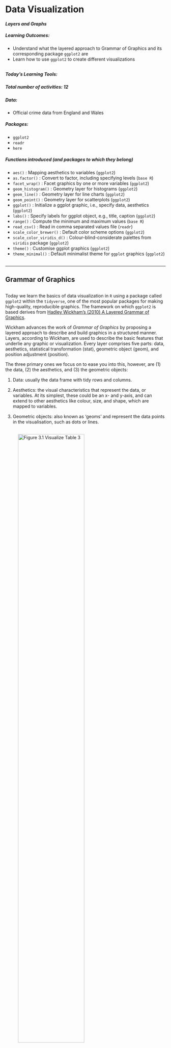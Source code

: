 
# Data Visualization
#### *Layers and Graphs* {-}



##### **Learning Outcomes:** {-}
-	Understand what the layered approach to Grammar of Graphics and its corresponding package `ggplot2` are
-	Learn how to use `ggplot2` to create different visualizations

<div style="margin-bottom:30px;">
</div>

##### **Today’s Learning Tools:** {-}
<div style="margin-bottom:15px;">
</div>
##### *Total number of activities*: 12 {-}
<div style="margin-bottom:15px;">
</div>

##### *Data:* {-}
-	Official crime data from England and Wales

<div style="margin-bottom:15px;">
</div>

##### *Packages:* {-}
-	`ggplot2`
-	`readr`
- `here`

<div style="margin-bottom:15px;">
</div>

##### *Functions introduced (and packages to which they belong)* {-}
-	`aes()` : Mapping aesthetics to variables (`ggplot2`)
-	`as.factor()` : Convert to factor, including specifying levels (`base R`)
-	`facet_wrap()` : Facet graphics by one or more variables (`ggplot2`)
-	`geom_histogram()` : Geometry layer for histograms (`ggplot2`)
-	`geom_line()` : Geometry layer for line charts (`ggplot2`)
-	`geom_point()` : Geometry layer for scatterplots (`ggplot2`)
-	`ggplot()` : Initialize a ggplot graphic, i.e., specify data, aesthetics (`ggplot2`)
-	`labs()` : Specify labels for ggplot object, e.g., title, caption (`ggplot2`)
-	`range()` : Compute the minimum and maximum values (`base R`)
-	`read_csv()` : Read in comma separated values file (`readr`)
-	`scale_color_brewer()` : Default color scheme options (`ggplot2`)
-	`scale_color_viridis_d()` : Colour-blind-considerate palettes from `viridis` package (`ggplot2`)
-	`theme()` : Customise ggplot graphics (`ggplot2`)
-	`theme_minimal()` : Default minimalist theme for `ggplot` graphics (`ggplot2`)



<div style="margin-bottom:30px;">
</div>

---

## Grammar of Graphics

<div style="margin-bottom:30px;">
</div>

Today we learn the basics of data visualization in `R` using a package called `ggplot2` within the `tidyverse`, one of the most popular packages for making high-quality, reproducible graphics. The framework on which `ggplot2` is based derives from [Hadley Wickham’s (2010) A Layered Grammar of Graphics](http://vita.had.co.nz/papers/layered-grammar.pdf). 

Wickham advances the work of *Grammar of Graphics* by proposing a layered approach to describe and build graphics in a structured manner. Layers, according to Wickham, are used to describe the basic features that underlie any graphic or visualization. Every layer comprises five parts: data, aesthetics, statistical transformation (stat), geometric object (geom), and position adjustment (position). 

The three primary ones we focus on to ease you into this, however, are (1) the data, (2) the aesthetics, and (3) the geometric objects:

<div style="margin-bottom:15px;">
</div>

1.	Data: usually the data frame with tidy rows and columns. 
<div style="margin-bottom:15px;">
</div>

2.	Aesthetics: the visual characteristics that represent the data, or variables. At its simplest, these could be an x- and y-axis, and can extend to other aesthetics like colour, size, and shape, which are mapped to variables. 
<div style="margin-bottom:15px;">
</div>

3.	Geometric objects: also known as ‘geoms’ and represent the data points in the visualisation, such as dots or lines.

<div style="margin-bottom:30px;">
</div>


![**Figure 3.1** Visualize Table 3](Images/grammar1.png){width=70%}

![**Figure 3.2** Using the *Grammar of Graphics* approach to convert elements of Table 3 into its visual components](Images/grammar 2.png){width=70%}

<div style="margin-bottom:30px;">
</div>

![**Figure 3.3** Integrating those visual parts of Table 3 into a graphic](Images/grammar3.png){width=70%}  

<div style="margin-bottom:35px;">
</div>

Why is this important? Visualizing your data helps you to have a better understanding of them before moving on to more advanced and complex analyses. Numbers themselves can be deceptive and complicated, so by visualizing them, you can identify any patterns or anomalies.

<div style="margin-bottom:70px;">
</div>

### Activity 1: Getting Ready

Before we ‘layer up’, let us do the following:
<div style="margin-bottom:15px;">
</div>

1.	Open up your existing `R `project like you had learned last week
<div style="margin-bottom:15px;">
</div>

2.	Load the `ggplot2` and  `readr`  packages using the `library()` function. If you have not already installed these packages, you will need to do so first, using the `install.packages()` function. *If you are unclear about the difference between these two functions, see 1.3.3 in Lesson 1 of this online tutorial site or ask now!*

<div style="margin-bottom:15px;">
</div>

3.	Download the first two datasets (gmp_2017.csv and gmp_monthly_2017.csv) from Blackboard, in the subfolder 'Data for this week' in the Week 3 learning materials. The datasets contain crime data from Greater Manchester, England. Load these two datasets using the `read_csv()` function into two separate data frames. Respectively name the data frames `burglary_df` and `monthly_df` by using the `<-` assignment operator. 

Make sure the datasets are saved in the sub-folder called 'Datasets' that you created last week *inside* your project directory/ folder. If this is the case, we can use the `here()` function to tell `R` where exactly to locate the datasets. (See lecture short 3.1 'The R Prep routine' on Blackboard.)

<div style="margin-bottom:35px;">
</div>

```r
library(ggplot2)
library(readr)
library(here)
```

Create first data frame object, `burglary_df` and load into it the 'gmp_2017.csv' data file:

```r

# gmp_2017.csv
burglary_df <- read_csv(here("Datasets", "gmp_2017.csv"))


```

Now your turn to make the second data frame. Create the second data frame, `monthly_df` and load into it the 'gmp_monthly_2017.csv' data file.

```r

monthly_df <- read_csv(here("Datasets", "gmp_monthly_2017.csv"))

```
<div style="margin-bottom:50px;">
</div>

You should have two data frames in your environment now. How many observations (rows) and variables (columns) are in `burglary_df`? How about in `monthly_df`? 



---



## ggplot2

<div style="margin-bottom:30px;">
</div>

This week we will be learning how to use `R` to create various exciting data visualizations. You may remember some of the key principles of data visualizations from last semester: graphics should be truthful,functional, beautiful, insightful, and enlightening. Also, accessible!

Here is a recent powerful visualization from The New York Times about deaths from COVID-19 in the USA (Figure 3.4): https://twitter.com/beccapfoley/status/1363338950518206472

![**Figure 3.4** NYT visualization of COVID-19 deaths in USA](Images/times_COVID_VIZ.jpeg){width=70%}

<div style="margin-bottom:30px;">
</div>

`R` has amazing data visualization qualitites. It is increasingly used by professionals and academics to create graphics that embody those principles of data visualization.

For example, read this article about how the BBC uses `R` to create their graphics: [How the BBC Visual and Data Journalism team works with graphics in R](https://medium.com/bbc-visual-and-data-journalism/how-the-bbc-visual-and-data-journalism-team-works-with-graphics-in-r-ed0b35693535) (See Figure 3.5)

<div style="margin-bottom:70px;">
</div>

![**Figure 3.5** How the BBC Visual and Data Journalism team works with graphics in R](https://miro.medium.com/max/700/0*DDRU1L5LIJkgDBxd.png)

<div style="margin-bottom:30px;">
</div>

As you learn to create graphs in `ggplot2`, you will see that the code reflects building these graphs as layers. This will take getting used to if you are only familiar with building graphs from a template in Excel. You can also reuse chunks of code to create different kinds of graphics or identical ones in other datasets. 

Today we focus on the `ggplot2` package to learn our three substantive topics: **layers**, **graphs for categorical data**, and **graphs for numeric data**. 

<div style="margin-bottom:70px;">
</div>

#### Activity 2: Getting to Know New Data

Before we dive into those topics, we need to get into the habit of getting to know our data. Below is a brief 'data dictionary' of the variables from both of our data: 

A. **burglary_df** has eight variables: 

- *LSOAcode*: LSOA stands for Lower Super Output Area, and is a statistical unit of geography. It represents neighbourhoods that each contain 300-400 households. Essentially, LSOA means neighbourhood.
- *burglary_count*: the number of burglaries in each LSOA in 2017
- *LAname*: the name of the Local Authority into which the LSOA falls
- *IMD score*: the IMD refers to the Index of Multiple Deprivation. This measure combines seven domains of deprivation into one index: (1) income, (2) employment, (3) education, (4) health, (5) crime, (6) barriers to housing or services, and (7) living environment. It is the score that a particular LSOA has on this measure. You can read more about the measure here: [IMD infographic](https://assets.publishing.service.gov.uk/government/uploads/system/uploads/attachment_data/file/833959/IoD2019_Infographic.pdf)  
- *IMDrank*: another version of the IMD except it ranks all 32,844 LSOAs from highest to lowest deprivation.
- *IMDdeci*: indicates in what decile of deprivation the LSOA falls. 
- *incscore*: score for income deprivation; this is one of the seven indicators comprising the IMD
- *LSOAname*: the name of that particular LSOAs
- *pop*: the population size of LSOAs

<div style="margin-bottom:35px;">
</div>

B. **monthly_df** has three variables: 

- *Month*: month of the year whereby 1 = January, 2 = February... and 12 = December
- *crime_type*: type of crime (for police.uk categories, see: [download police.uk data categories vs home office offence codes](https://www.police.uk/SysSiteAssets/police-uk/media/downloads/crime-categories/police-uk-category-mappings.csv))
- *n*: number of each type of crime for each month in 2017

<div style="margin-bottom:35px;">
</div>

Have a look at both datasets. Let us use the function `View()` first. What do you think are the levels of measurement for each variable? Make a note of this. 

Now use the the function `class()` to look at how `R` treats each variable for each dataset. How does this match with what you think is the level of measurement for each variable? Keep this in mind!

<!-- In `burglary_df`, there are eight variables. For example, the `IMDscore` variable combines seven domains of deprivation into one index: income, employment, education, health, crime, barriers to housing/services, and living environment. `IMDrank` is a variable that ranks all 32,844 Lower Super Output Areas (LSOAs) from highest to lowest.  -->

<!-- What are LSOAs? They are small geographical areas developed from census information in order to calculate a range of statistics on neighbourhoods. You will see that by using the `range()` function (`range(burglary_df$IMDrank)`), that not all LSOAs are included, as this dataset only contains cases from Greater Manchester.  -->

Notice that although `monthly_df` has only several variables, there is a lot of information in this data frame.  There are counts for various different crimes for each month of the year. Because of this, the data are in *long format*. This is a useful and typical format for longitudinal data because our time variable (i.e., months) is contained in one variable. This will make it easier to create graphics showing change over time.

In addition, when you read a good quantitative research paper, its methods section will state the number of cases analysed with 'n = ', whereby ‘n’ represents ‘number of cases’. This is known as sample size. For example, if the sample size of a study is two-hundred, the methods section would state it as ‘n= 200’.

In your group google doc, type out the following: the number of observations for each data frame. Type out these values following 'n = '. In addition, state what you think the unit of analysis is in each data frame. 


---


<div style="margin-bottom:30px;">
</div>

## Today’s 3 
<div style="margin-bottom:30px;">
</div>

Now that we have gotten to know our data, onto our three main topics: **layers**, **graphs for nominal and ordinal data**, and **graphs for interval and ratio data**. 


---


### Layers
<div style="margin-bottom:30px;">
</div>

Layers often relate to one another and have similar features. For example, they may share the same underlying data on which they are built. An example is this scatterplot overlayed with a smoothed regression line to describe the relationship between two variables:

![**Figure 3.6** A graphic with two layers](Images/layers.png){width=70%} 

From: https://cfss.uchicago.edu/notes/grammar-of-graphics/

<div style="margin-bottom:30px;">
</div>

One layer is the scatterplot itself and it contains the necessary components (e.g., data, aesthetics, and geom). The second layer is the smoothing line. Another example of multiple layers is this one that uses two different but related datasets in one graphic:

![**Figure 3.7** Different data sets and aesthetics defined by layer](Images/complexlayer.png){width=70%}

From: http://applied-r.com/building-layered-plots/

<div style="margin-bottom:30px;">
</div>

The advantage of the layered approach is its ease for the user and the developer of these statistical graphics. As a user, you can repeatedly update a graphic, changing one feature at a time instead of having to work with the overall graphic; as a developer, you can add more components to your graphic while being able to use what you have already. The idea is that you can tweak your graphic by component or layer while leaving the rest of your graphic intact. This is in constrast to changing the entire graphic just to tweak a small detail.

To understand a layer and how it is generated in `ggplot2`, we begin with a scatterplot. This is a graph that shows the relationship between two continuous variables – in other words, between two numeric variables. 

For example, we may be interested to find out whether there is a relationship between area-level income deprivation and burglaries. Are areas with higher income deprivation scores burgled more? Perhaps there is less money to spend on security systems, so there is easier access to homes in these areas. Or is it areas with lower income deprivation scores that are burgled more? Maybe because these areas are wealthier so there are more valuable goods to take. To visualize this relationship, we build a scatterplot using the layered approach. 

<div style="margin-bottom:70px;">
</div>

#### Activity 3: Using ggplot2 to create a scatterplot

Our research question, therefore, is: *What is the relationship between income and burglary counts?* 

Following the grammar of graphics layered approach, let us first specify the data component. To do this, we take the `ggplot()` function, and inside it, we put our data frame object, which contains our data. To let the function know this is the data, we can also write `data =` before it:

<div style="margin-bottom:35px;">
</div>

```r

# If there is an error about function missing, has the package ggplot2 been installed and loaded?

ggplot(data = burglary_df)

```
<div style="margin-bottom:50px;">
</div>

The *Plots* window will appear and will be blank, like what you see above. We have told `R` what data we want to plot, but we have yet to specify what variables we want across our x and y axes, or other fields. To do this, we will need *aesthetics*, the second component of the layer. 

Recall that aesthetics are about mapping the visual properties. As our research question is about the relationship between income (`incscore`) and burglary count (`burglary_count`), we will map these variables to the x and y axes. We specify the aesthetics inside the `aes()` function (i.e.,**aes**thetics), indicating which variable we want on the x axis (`x = `) and which one on the y axis (`y =`). 

<div style="margin-bottom:35px;">
</div>

```r

ggplot(data = burglary_df, mapping = aes(x = incscore, y = burglary_count))

```

<div style="margin-bottom:50px;">
</div>

You will now see an update in the *Plots* window! It shows the axis and the axes labels. `R` now knows that we want to plot the income variable on our x axis and the burglary count variable on the y. The labels are applied automatically, but you can change these, which we will soon learn. 

Let us learn how to finally put our data on the plot. To do this, we must assign a **geometry**.

This last component is the geometric object, and is what also makes the layer in `R` code. It has numerous functions, each beginning with the argument `geom_`. To create a scatterplot, we use the function `geom_point()`: 

<div style="margin-bottom:35px;">
</div>
```r

ggplot(data = burglary_df, mapping = aes(x = incscore, y = burglary_count)) +
  geom_point()

# We are saying, ‘Hey R, may you please make me a graphic using the data "burglary_df” and map the variables “incscore” to the x-axis and “burglary_count” to the y-axis, then pass this information through (using “ + ” ) to make a scatterplot?’

```
<div style="margin-bottom:50px;">
</div>


Now the scatterplot in all its glory appears. What can you say about the relationship between deprivation and burglary victimisation? In your group google doc, type out what you think is the relationship between these two variables.


---

<div style="margin-bottom:70px;">
</div>

#### Activity 4: Adding a Third Variable to a Scatterplot

The real power in layered graphics comes from the ability to keep piling on the layers and tweaking components that make up the layers. For example, it would be helpful if we included other information like how local authorities may play a role in this relationship. Maybe income is positively associated with burglaries in one local authority, such as Bolton, but not in another, such as Bury. To explore this, we might want to colour each point by the variable `LAname` using the `colour` argument: 
<div style="margin-bottom:35px;">
</div>
```r

ggplot(data = burglary_df, mapping = aes(x = incscore, y = burglary_count, colour = LAname)) + 
  geom_point()

```
<div style="margin-bottom:50px;">
</div>

In your group google doc, state what you observe from this new visual. What sort of relationship does it seem to show between burglary counts and income? Do you think local authority plays a role? Do note the default colours, and think back to what we learned about accessibility last semester. In the next activity, we will address this!


---


As previously mentioned, a number of other functions are available for the `geom_` function such as shape, linetype, size, fill, and alpha (transparency). But these depend on the geometry being used and the class of variable being mapped to the aesthetic. For example, try the shape aesthetic for `LAname`, which will vary the shape of each point according to local authority (hint: replace `colour =` with `shape = `). A warning message appears – what is it telling you? How can you see this reflected on the plot?

This relates to the grammar of graphics philosophy on how people understand information, and `ggplot2` will warn you when it thinks the graphic is difficult to interpret or, worse, misleading. 

<div style="margin-bottom:70px;">
</div>


---


#### Activity 5: Colours!
The colour palette that appeared for our previous scatterplot is a default one, and there are a number of default colour palettes available. We can specify a colour palette using an additional layer with the function `scale_color_brewer()`. For example:

<div style="margin-bottom:35px;">
</div>
```r

ggplot(data = burglary_df, mapping = aes(x = incscore, y = burglary_count, color = LAname)) + 
  geom_point() + 
  scale_colour_brewer(palette = "Spectral")

```

<div style="margin-bottom:50px;">
</div>

Does that look familiar? Last semester we used the website [colorbrewer2.org/](https://colorbrewer2.org/). The `scale_colour_brewer()` function takes palettes from this resource, and applies them to your charts. 

In addition, the `viridis` package has a number of colour palettes that consider colour blindness where readers are unable to differentiate colours on the graphic. It is already integrated into `ggplot2`, so there is no need to install it separately. For example, we take the previous code and replace the last line with a viridis colour palette for categorical variables:

<div style="margin-bottom:35px;">
</div>
```r

ggplot(data = burglary_df, mapping = aes(x = incscore, y = burglary_count, color = LAname)) + 
  geom_point() + 
  scale_color_viridis_d() # or scale_color_viridis_c() for a continuous variable 

```

<div style="margin-bottom:50px;">
</div>

Now we have built up a graph to visualise the bivariate relationship between income deprivation score and burglary count per neighbourhood. Then, we introduced a third variable (i.e., multi-variable analysis) and brought in colour to add to the local authority. In the upcoming exercises, we will learn how to tweak the graphics so to make them even more our own!

<div style="margin-bottom:70px;">
</div>


---


#### Activity 6: Sizes & Transparency
Recall that the geometric object is about the data points themselves. You can change their appearance within the `geom_point` function. To increase the size of the points and make them transparent, we use the size and alpha arguments. The default for size is 1, so anything lower than 1 will make points smaller while anything larger than 1 will make the points bigger. The default for alpha is also 1, which means total opaqueness, so you can only go lower to make things more transparent. For example:

<div style="margin-bottom:35px;">
</div>
```r

# Below, we want our data points to be a bit bigger ( 3 ) and more transparent ( 0.5 ) than the default

ggplot(data = burglary_df, mapping = aes(x = incscore, y = burglary_count, color = LAname)) + 
  geom_point(size = 3, alpha = 0.5) + 
  scale_color_brewer(palette = "Spectral")

```
<div style="margin-bottom:50px;">
</div>



---


#### Activity 7: Labels
The graphic is looking good, but the labels will need tweaking if we do not like the default ones, which are our variable names. We use the `labs()` function to change the labels for the x and y axes as well as the graphic title:

<div style="margin-bottom:35px;">
</div>
```r

ggplot(data = burglary_df, mapping = aes(x = incscore, y = burglary_count, color = LAname)) + 
  geom_point(size = 3, alpha = 0.5) + 
  scale_color_brewer(palette = "Spectral") + 
  labs(x = "Income score", y = "Burglary count", title = "Income and burglary and victimization", color = "Local Authority")

```
<div style="margin-bottom:50px;">
</div>

---

#### Activity 8: Built-in Themes
A final touch to your graphic can be the use of **themes**. These change the overall appearance of your graphic. The default theme we have for our graphic is `theme_gray()`, but we can go for a minimalist look by using `theme_minimal ()`. There are a number of these customised themes like one that is inspired by *The Economist* ( `theme_economist ()` )

<div style="margin-bottom:35px;">
</div>
```r

# Changing graphic to the minimal theme with the last line of code
ggplot(data = burglary_df, mapping = aes(x = incscore, y = burglary_count, color = LAname)) + 
  geom_point(size = 3, alpha = 0.5) + 
  scale_color_brewer(palette = "Spectral") + 
  labs(x = "Income score", y = "Burglary count", title = "Income and burglary and victimization", caption = "Income score from 2019 IMD. Burglary counts from 2017." , color = "Local Authority") + 
  theme_minimal()


```
<div style="margin-bottom:50px;">
</div>


---


### Graphs for Categorical Data

<div style="margin-bottom:70px;">
</div>

#### Activity 9: Bar graphs
<div style="margin-bottom:30px;">
</div>

To explore the count distribution of categorical variables, use the bar graph. We may be interested to know the number of neighbourhoods falling into each indice of the multiple deprivation (IMD) decile, a key indicator of criminality. Those in decile 1 are within the most deprived 10% of LSOAs nationally; those in decile 10 are considered within the least deprived 10% of LSOAs nationally.

The variable of interest, `IMDdeci`, is classed as numeric but we will need to treat it as a factor or else the default x-axis will include non-integer values like 7.5 . 

Instead of making a new object, `ggplot` can calculate these frequencies by only specifying the x-axis and using the function `as.factor()`:

<div style="margin-bottom:35px;">
</div>
```r

ggplot(data = burglary_df) + 
  geom_bar(mapping = aes(x = as.factor(IMDdeci))) + # convert IMDdeci to a factor with as.factor 
  labs(x = "Deprivation Score", y = "Number of Lower Super Output Areas")

```
<div style="margin-bottom:50px;">
</div>


#### *Grouped Bar Graphs*

<div style="margin-bottom:35px;">
</div>

If we are interested in the distribution of deprivation like the previous bar graph but would like to see it by local authority, we can use the grouped bar graph, and specify the colour with the `fill = ` parameter inside the `aes()` function. 

Think back, however, to what we learned last semester, about row and column percentages, and how in bivariate analysis it is important to make decisions that will affect how our readers interpret our data. For example, if we fill the colour of each bar by local authority, we get a chart like this: 

<div style="margin-bottom:35px;">
</div>
```r

# The ‘dodge’ position means that the bars avoid or ‘dodge’ each other
ggplot(data = burglary_df) + 
  geom_bar(mapping = aes(x = as.factor(IMDdeci), fill = LAname), position = "stack") +
  scale_fill_viridis_d() + 
  labs(x = "Deprivation Score", y = "Number of Lower Super Output Areas", fill = "Local Authority")


```
<div style="margin-bottom:50px;">
</div>

How do the different local authorities compare in terms of the distribution of deprived neighbourhoods? It can be a bit tough to say. But what about if we flip these: 

<div style="margin-bottom:35px;">
</div>
```r

# We switch the positions of LAname and IMDdeci in the second line of code in this example
ggplot(data = burglary_df) + 
  geom_bar(mapping = aes(x = LAname, fill = as.factor(IMDdeci)), position = "stack") +
  scale_fill_viridis_d() + 
  labs(x = "Local Authority", y = "Number of Lower Super Output Areas", fill = "Deprivation Score")


```

<div style="margin-bottom:50px;">
</div>

This seems clearer.

In your google doc, state what you observe from the bar graph and grouped bar graph depicting the relationship between deprivation and LSOAs.


---


<div style="margin-bottom:50px;">
</div>

**Note**: in the previous example, you might have noticed -- inside the `geom_bar()` function, after the closing bracket of the `aes()` function -- the parameter `, position = "stack"`. This means that we get a *stacked* bar chart. You could change this to `, position = "dodge"`, which would give you a clustered bar chart. Like so: 

<div style="margin-bottom:35px;">
</div>
```r

# Instead of stack, the ‘dodge’ position means that the bars avoid or ‘dodge’ each other
ggplot(data = burglary_df) + 
  geom_bar(mapping = aes(x = LAname, fill = as.factor(IMDdeci)), position = "dodge") +
  scale_fill_viridis_d() + 
  labs(x = "Local Authority", y = "Number of Lower Super Output Areas", fill = "Deprivation Score")


```

<div style="margin-bottom:50px;">
</div>

This might also be another way to display your data. There are advantages and disadvantages to both the stacked and clustered bar charts, and it has to do with what they hide and show!


---


#### *Multiple Bar Graphs*

<div style="margin-bottom:35px;">
</div>
Another useful visual is multiple bar graphs. This creates different plots for each level of a factor instead of putting lots of information into one graphic. Using the function `facet_wrap ()`, we make the information obtained from the previous scatterplot, where we coloured in each point by local authority, clearer. 

Although the scatterplot uses numeric variables, we use this information by local authority, and `LAname` is classed as factor:

<div style="margin-bottom:35px;">
</div>
```r

# To facet the scatterplot by local authority, ‘ ~ ‘ is used next to ‘LAname’
ggplot(data = burglary_df) + 
  geom_point(mapping = aes(x = incscore, y = burglary_count)) + 
  facet_wrap(~LAname)

# By default, facet_wrap fixes the y-axis of each graph to make comparisons easier

```

<div style="margin-bottom:50px;">
</div>

It is important to choose an appropriate graph, so thought is required. May the following graphic be fair warning:

![**Figure 3.8** Friends don't let friends do this](Images/barplots.jpg)


<div style="margin-bottom:30px;">
</div>

---


### Graphs for Numeric Data
<div style="margin-bottom:70px;">
</div>


#### Activity 10: Histograms
Histograms differ from scatterplots because they require only one numeric variable and they create bins, visualized as bars, to count the frequency of each bar. We create a histogram of the variable `IMDscore`, the overall score of deprivation in each neighbourhood:

<div style="margin-bottom:35px;">
</div>
```r

ggplot(data = burglary_df, mapping = aes(x = IMDscore)) + 
  geom_histogram()

```
<div style="margin-bottom:50px;">
</div>

How the histogram looks, and therefore, the conclusions drawn from the visual, are sensitive to the number of **bins**. You should try different specifications of the bin-width until you find one that tells the complete and concise story of the data. Specifying the size of bins is done using the argument `bin_width =`; the default size is 30 and you can change this to get a rougher or a more granular idea:

<div style="margin-bottom:35px;">
</div>
```r

# Using bin-width of 1 we are essentially creating a bar for every increase in level of deprivation
ggplot(data = burglary_df, mapping = aes(x = IMDscore)) + 
  geom_histogram(binwidth = 1)

```
<div style="margin-bottom:50px;">
</div>

Play around with the bin widths to find which one looks the most visually comprehensible. In your google doc, state what bin width you think does the job, and why.

<div style="margin-bottom:70px;">
</div>

---


#### Activity 11: Line Graphs
A very good way of visualising trends over time are line graphs. For this, let us use the `monthly_df` data frame. Ensure it is loaded into your environment. Have a look at the structure of these data to get to know them. 

The data is in long format: we have a single month variable for 12 months’ worth of data (rather than one variable or column for each month). Setting longitudinal data up in long format allows us to specify the aesthetics (e.g., x- and y-axes) easily.

For a line graph, we use the function `geom_line()`. We plan to plot the counts to show the trends of different crimes over the course of the year. Our time variable, `month`, should run along the x-axis, and the count variable, `n`, should run on the y-axis. 

To show each crime type separately, we use the group aesthetic and a new aesthetic, `linetype`, which uses different patterns for each group. To show our time measurement points, we also add `geom_point ()`: 

<div style="margin-bottom:35px;">
</div>
```r

ggplot(data = monthly_df, aes(x = as.factor(Month), y = n, group = crime_type, linetype = crime_type)) + 
  geom_line() + 
  geom_point()

# We are saying, ‘Hey R, may you please make a graphic using the data frame “monthly_df”, and map the variable “month” (turning it into a factor) to the x-axis and “n” to the y-axis, and group this information by “crime_type”, showing different patterns for each crime type, then pass this information through (“ +”) to make a line graph, and pass this information through (“ +”) to make a scatterplot of the time points too?’

```

<div style="margin-bottom:50px;">
</div>

Now, in your google doc, state what you observe from this line graph on different crimes throughout the months.

<div style="margin-bottom:70px;">
</div>

---


#### Activity 12: Boxplots

<div style="margin-bottom:35px;">
</div>

If you want more information about your data than a histogram can give, a box (and whisker) plot may be what you are looking for. A boxplot visualizes the minimum, maximum, interquartile range, the median, and any unusual observations - your five-number summary!

For this example, we return to the `burglary_df` data, and focus on the distribution of burglary counts. In addition, we make a boxplot for *each* deprivation decile to show how LSOAs in the most deprived deciles often have higher median burglary counts. 

We send all of this information, the boxplots, into one object called `my_whisker_plot`, to which we can return in case:

<div style="margin-bottom:35px;">
</div>
```r

my_whisker_plot <- ggplot(data = burglary_df) + 
geom_boxplot(mapping = aes(x = as.factor(IMDdeci), y = burglary_count, group = as.factor(IMDdeci), fill = as.factor(IMDdeci))) 

my_whisker_plot + 
  labs(x = "Deprivation Scale", y = "Number of Burglaries")

```

<div style="margin-bottom:50px;">
</div>

In your group google doc, state what you observe from your newly created boxplot.

<div style="margin-bottom:50px;">
</div>

---



## SUMMARY
<div style="margin-bottom:30px;">
</div>

Today was about using a popular package called `ggplot2` for effectively visualizing data. We learn this because it is important to understand our data before embarking on more complex analyses. If we do not understand our data beforehand, we risk misinterpreting what the data are trying to tell us. The package is based on this approach called *Grammar of Graphics*, which proposes a 'grammar' to describe and construct statistical graphics. The package, however, sees the creation of data visuals accomplished through **layers**. 

Our first topic we learned was about these layers, specifically data, aesthetics, and geometric objects. As a final touch, **themes** changed the overall appearance of your graphic. Our second and third topics introduced us to **graphs** that we can use for all types of variables, and how to create them in `ggplot2`. One example was the histogram, whereby adjusting the width of the **bins** helped for better interpretation of the data. 

<div style="margin-bottom:50px;">
</div>


Hurrah: homework time!  

<div style="margin-bottom:200px;">
</div>


<!-- #### ANSWERS TO ACTIVITIES:
- 1. N/A
- 2. (1) burglary_df: n= 1,673 LSOAs; (2) monthly_df: n= 72 months
- 3. N/A
- 4. Roughly areas with low income and high burglary are from Manchester
- 5. N/A 
- 6. N/A 
- 7. N/A 
- 8. N/A 
- 9. Roughly: The most number of LSOAs are in decile 1, meaning they are within the 10% of the most deprived LSOAS, and in the grouped bar graph, among decile 1, LSOAs from Manchester account for the most. 
- 10. N/A
- 11. Roughly: Violence and sexual offences are the highest compared to other crimes and reaches its peak in the summer months. Antisocial behaviour rises from February to April, then declines, hitting a low point in September before rising again.
- 12. Roughly: Decile 1 has highest median (about 25) compared to other deciles but with many outliers. Decile 4 has the most extreme outlier of about 250 burglaries. -->


